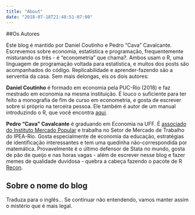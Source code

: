 ```yaml
---
title: "About"
date: "2018-07-18T21:48:51-07:00"
---
```


##Os Autores

Este blog é mantido por Daniel Coutinho e Pedro "Cava" Cavalcante. Escrevemos sobre economia, estatística e programação, frequentemente misturando os três - é "econometria" que chama?. Ambos usam o R, uma linguagem de programação voltada para estatística, e muitos dos posts são acompanhados do código. Replicabilidade e aprender-fazendo são a serventia da casa. Sem mais delongas, eis os dois autores:

**Daniel Coutinho** é formado em economia pela PUC-Rio (2018) e faz mestrado em economia na mesma instituição. É louco o suficiente para ter feito a monografia de fim de curso em econometria, e gosta de escrever sobre si próprio na terceira pessoa. Ele também é autor de um manual introduzindo o R, que você encontra [aqui](https://danmrc.github.io/R-para-Economistas/). 

**Pedro "Cava" Cavalcante** é graduando em Economia na UFF. É [associado do Instituto Mercado Popular](http://mercadopopular.org/author/cavalcante/) e trabalha no Setor de Mercado de Trabalho do IPEA-Rio. Gosta especialmente de economia da educação, estratégias de identificação interessantes e tem uma quedinha não-correspondida por matemática. Provavelmente é o último defensor de Stata no mundo, gosta de pão de queijo e nas horas vagas - além de escrever nesse blog e fazer memes de qualidade duvidosa - quebra a cabeça fazendo o pacote de R [Recon](https://github.com/pcavalcanteoliveira/economics101).


## Sobre o nome do blog

Traduza para o inglês... Se continuar não entendendo, vamos manter assim o mistério que é mais legal.
